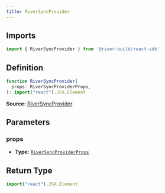 ```yaml
---
title: RiverSyncProvider
---
```


## Imports

```ts
import { RiverSyncProvider } from '@river-build/react-sdk'
```

## Definition

```ts
function RiverSyncProvider(
  props: RiverSyncProviderProps,
): import("react").JSX.Element
```

**Source:** [RiverSyncProvider](https://github.com/river-build/river/blob/main/packages/react-sdk/src/RiverSyncProvider.tsx)

## Parameters

### props

- **Type:** [`RiverSyncProviderProps`](/api/undefined/types#undefinedriversyncproviderprops)

## Return Type

```ts
import("react").JSX.Element
```
